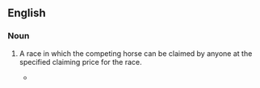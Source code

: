 ==English==

===Noun===
{{en-noun}}
# {{lb|en|horse racing}} A race in which the competing horse can be claimed by anyone at the specified claiming price for the race.
#* {{quote-text|lang=en|year=1968|author=Marvin B. Scott|title=The Racing Game|page=15|passage=In a '''claiming race''', each horse is in a sense up for sale. That is, any owner who has raced a horse at the track during the meet in progress may put in a claim to buy any horse racing in a '''claiming race'''.}}